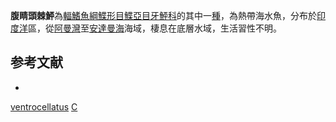 {{Speciesbox
| taxon = Cephalopsetta ventrocellatus
| binomial_authority = [[Dutt|Dutt]] & [[Rao|Rao]], 1965
| status = NE
| status_system = IUCN3.1
| synonyms = *''Cephalopsetta ventrocellata'', <small>Dutt & Rao, 1965</small>
}}

'''腹睛頭棘鮃'''為[[輻鰭魚綱|輻鰭魚綱]][[鰈形目|鰈形目]][[鰈亞目|鰈亞目]][[牙鮃科|牙鮃科]]的其中一[[種|種]]，為熱帶海水魚，分布於[[印度洋|印度洋]]區，從[[阿曼灣|阿曼灣]]至[[安達曼海|安達曼海]]海域，棲息在底層水域，生活習性不明。

== 参考文献 ==
*{{FishBase_species|genus=Cephalopsetta|species=ventrocellatus|year=2014|month=3}}

{{魚類小作品}}
{{Taxonbar}}
[[Category:頭棘鮃屬|ventrocellatus]]
[[Category:1965年描述的魚類|C]]